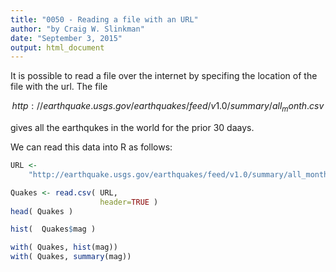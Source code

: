 ```yaml
---
title: "0050 - Reading a file with an URL"
author: "by Craig W. Slinkman"
date: "September 3, 2015"
output: html_document
---
```

It is possible to read a file over the internet by specifing the location of the file with the url.  The file 

$$http://earthquake.usgs.gov/earthquakes/feed/v1.0/summary/all_month.csv$$ 

gives all the earthqukes in the world for the prior 30 daays.

We can read this data into R as follows:
```r
URL <- 
    "http://earthquake.usgs.gov/earthquakes/feed/v1.0/summary/all_month.csv"

Quakes <- read.csv( URL,
                    header=TRUE )
head( Quakes )

hist(  Quakes$mag )

with( Quakes, hist(mag))
with( Quakes, summary(mag))
```



